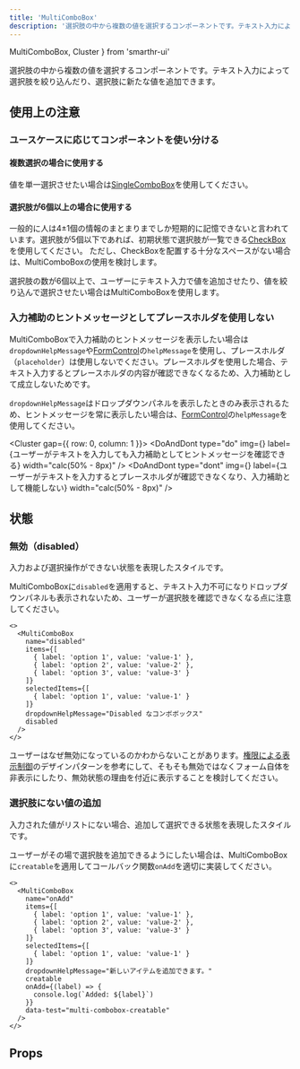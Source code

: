 ```yaml
---
title: 'MultiComboBox'
description: '選択肢の中から複数の値を選択するコンポーネントです。テキスト入力によって選択肢を絞り込んだり、選択肢に新たな値を追加できます。'
---
```

  MultiComboBox,
  Cluster
} from 'smarthr-ui'

選択肢の中から複数の値を選択するコンポーネントです。テキスト入力によって選択肢を絞り込んだり、選択肢に新たな値を追加できます。

<ComponentStory name="MultiCombobox" />

## 使用上の注意

### ユースケースに応じてコンポーネントを使い分ける

#### 複数選択の場合に使用する

値を単一選択させたい場合は[SingleComboBox](/products/components/combo-box/single-combo-box/)を使用してください。

#### 選択肢が6個以上の場合に使用する

一般的に人は4±1個の情報のまとまりまでしか短期的に記憶できないと言われています。選択肢が5個以下であれば、初期状態で選択肢が一覧できる[CheckBox](/products/components/check-box/)を使用してください。
ただし、CheckBoxを配置する十分なスペースがない場合は、MultiComboBoxの使用を検討します。

選択肢の数が6個以上で、ユーザーにテキスト入力で値を追加させたり、値を絞り込んで選択させたい場合はMultiComboBoxを使用します。

### 入力補助のヒントメッセージとしてプレースホルダを使用しない

MultiComboBoxで入力補助のヒントメッセージを表示したい場合は`dropdownHelpMessage`や[FormControl](/products/components/form-control/)の`helpMessage`を使用し、プレースホルダ（`placeholder`）は使用しないでください。プレースホルダを使用した場合、テキスト入力するとプレースホルダの内容が確認できなくなるため、入力補助として成立しないためです。

`dropdownHelpMessage`はドロップダウンパネルを表示したときのみ表示されるため、ヒントメッセージを常に表示したい場合は、[FormControl](/products/components/form-control/)の`helpMessage`を使用してください。

<Cluster gap={{ row: 0, column: 1 }}>
  <DoAndDont
    type="do"
    img={<StaticImage src={multiComboBoxDo} alt="Do" />}
    label={<Text>ユーザーがテキストを入力しても入力補助としてヒントメッセージを確認できる</Text>}
    width="calc(50% - 8px)"
  />
  <DoAndDont
    type="dont"
    img={<StaticImage src={multiComboBoxDont} alt="Dont" />}
    label={<Text>ユーザーがテキストを入力するとプレースホルダが確認できなくなり、入力補助として機能しない</Text>}
    width="calc(50% - 8px)"
  />
</Cluster>

## 状態

### 無効（disabled）

入力および選択操作ができない状態を表現したスタイルです。

MultiComboBoxに`disabled`を適用すると、テキスト入力不可になりドロップダウンパネルも表示されないため、ユーザーが選択肢を確認できなくなる点に注意してください。

```tsx editable codeBlock noIframe
<>
  <MultiComboBox
    name="disabled"
    items={[
      { label: 'option 1', value: 'value-1' },
      { label: 'option 2', value: 'value-2' },
      { label: 'option 3', value: 'value-3' }
    ]}
    selectedItems={[
      { label: 'option 1', value: 'value-1' }
    ]}
    dropdownHelpMessage="Disabled なコンボボックス"
    disabled
  />
</>
```

ユーザーはなぜ無効になっているのかわからないことがあります。[権限による表示制御](/products/design-patterns/access-control-pattern/)のデザインパターンを参考にして、そもそも無効ではなくフォーム自体を非表示にしたり、無効状態の理由を付近に表示することを検討してください。

### 選択肢にない値の追加

入力された値がリストにない場合、追加して選択できる状態を表現したスタイルです。

ユーザーがその場で選択肢を追加できるようにしたい場合は、MultiComboBoxに`creatable`を適用してコールバック関数`onAdd`を適切に実装してください。

```tsx editable codeBlock noIframe
<>
  <MultiComboBox
    name="onAdd"
    items={[
      { label: 'option 1', value: 'value-1' },
      { label: 'option 2', value: 'value-2' },
      { label: 'option 3', value: 'value-3' }
    ]}
    selectedItems={[
      { label: 'option 1', value: 'value-1' }
    ]}
    dropdownHelpMessage="新しいアイテムを追加できます。"
    creatable
    onAdd={(label) => {
      console.log(`Added: ${label}`)
    }}
    data-test="multi-combobox-creatable"
  />
</>
```

## Props

<ComponentPropsTable name="MultiComboBox" showTitle />
